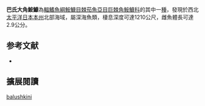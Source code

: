 {{Speciesbox
| name = 巴氏大角鮟鱇
| image = 
| image_width = 250px
| status = NE
| status_system = IUCN3.1
| genus = Gigantactis
| species = balushkini
| authority = [[Kharin|Kharin]], 1984
| synonyms = 
}}

'''巴氏大角鮟鱇'''為[[輻鰭魚綱|輻鰭魚綱]][[鮟鱇目|鮟鱇目]][[棘茄魚亞目|棘茄魚亞目]][[巨棘角鮟鱇科|巨棘角鮟鱇科]]的其中一[[種|種]]，發現於西北[[太平洋|太平洋]][[日本|日本]][[本州|本州]]北部海域，屬深海魚類，棲息深度可達1210公尺，雌魚體長可達2.9公分。

== 参考文献 ==
{{refbegin}}
*{{FishBase_species|genus=Gigantactis|species=balushkini|year=2012|month=5}}
{{refend}}

== 擴展閱讀 ==
{{refbegin}}
{{wikispecies-inline|Gigantactis balushkini|巴氏大角鮟鱇}}
{{refend}}
{{Taxonbar|from=Q2467754}}

[[Category:大角鮟鱇屬|balushkini]]